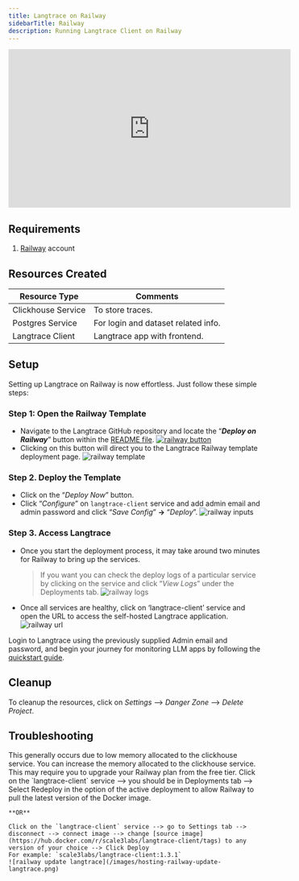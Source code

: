 ```yaml
---
title: Langtrace on Railway
sidebarTitle: Railway
description: Running Langtrace Client on Railway
---
```


<iframe
	width="560"
	height="315"
	src="https://www.youtube.com/embed/btlHaZgJOuY?utm_source=langtrace-docs&utm_medium=azure-hosting&utm_campaign=langtrace"
	title="YouTube video player"
	frameborder="0"
	allow="accelerometer; autoplay; clipboard-write; encrypted-media; gyroscope; picture-in-picture; web-share"
	referrerpolicy="strict-origin-when-cross-origin"
	allowFullScreen
></iframe>

## Requirements

1. [Railway](https://railway.app/) account

## Resources Created

| Resource Type      | Comments                            |
| ------------------ | ----------------------------------- |
| Clickhouse Service | To store traces.                    |
| Postgres Service   | For login and dataset related info. |
| Langtrace Client   | Langtrace app with frontend.        |

## Setup

Setting up Langtrace on Railway is now effortless. Just follow these simple steps:

### Step 1: Open the Railway Template

- Navigate to the Langtrace GitHub repository and locate the “**_Deploy on Railway_**” button within the [README file](https://github.com/Scale3-Labs/langtrace?tab=readme-ov-file).
  [![railway button](/images/hosting-deploy-on-railway-button.png)](https://railway.app/template/8dNq1c?referralCode=MA2S9H)
- Clicking on this button will direct you to the Langtrace Railway template deployment page.
  ![railway template](/images/hosting-railway-template.png)

### Step 2. Deploy the Template

- Click on the “_Deploy Now_” button.
- Click “_Configure_” on `langtrace-client` service and add admin email and admin password and click “_Save Config_” **→** “_Deploy_”.
  ![railway inputs](/images/hosting-railway-inputs.png)

### Step 3. Access Langtrace

- Once you start the deployment process, it may take around two minutes for Railway to bring up the services.

  > If you want you can check the deploy logs of a particular service by clicking on the service and click “_View Logs_” under the Deployments tab.
  > ![railway logs](/images/hosting-railway-view-logs.png)

- Once all services are healthy, click on ‘langtrace-client’ service and open the URL to access the self-hosted Langtrace application.
  ![railway url](/images/hosting-railway-url-instruction.png)

Login to Langtrace using the previously supplied Admin email and password, and begin your journey for monitoring LLM apps by following the [quickstart guide](/quickstart).

## Cleanup

To cleanup the resources, click on _Settings_ --> _Danger Zone_ --> _Delete Project_.

## Troubleshooting

<AccordionGroup>
	<Accordion title="Clickhouse service keeps restarting or crashing ">
		This generally occurs due to low memory allocated to the clickhouse service.
		You can increase the memory allocated to the clickhouse service. This may
		require you to upgrade your Railway plan from the free tier.
	</Accordion>
	<Accordion title="Update Langtrace version">
    Click on the `langtrace-client` service --> you should be in Deployments tab --> Select Redeploy in the option of the active deployment to allow Railway to pull the latest version of the Docker image.

    **OR**

    Click on the `langtrace-client` service --> go to Settings tab -->
    disconnect --> connect image --> change [source image](https://hub.docker.com/r/scale3labs/langtrace-client/tags) to any version of your choice --> Click Deploy
    For example: `scale3labs/langtrace-client:1.3.1`
    ![railway update langtrace](/images/hosting-railway-update-langtrace.png)

  </Accordion>

</AccordionGroup>
